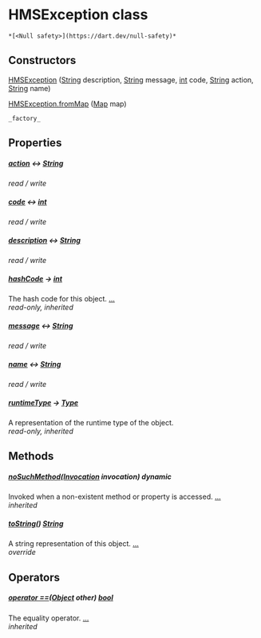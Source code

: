 # HMSException class

    *[<Null safety>](https://dart.dev/null-safety)*

## Constructors

[HMSException](../hmssdk_flutter/HMSException/HMSException) ([String](https://api.flutter.dev/flutter/dart-core/String-class.html) description, [String](https://api.flutter.dev/flutter/dart-core/String-class.html) message, [int](https://api.flutter.dev/flutter/dart-core/int-class.html) code, [String](https://api.flutter.dev/flutter/dart-core/String-class.html) action, [String](https://api.flutter.dev/flutter/dart-core/String-class.html) name)

[HMSException.fromMap](../hmssdk_flutter/HMSException/HMSException.fromMap) ([Map](https://api.flutter.dev/flutter/dart-core/Map-class.html) map)

    _factory_

## Properties

##### [action](../hmssdk_flutter/HMSException/action) &#8596; [String](https://api.flutter.dev/flutter/dart-core/String-class.html)

_read / write_

##### [code](../hmssdk_flutter/HMSException/code) &#8596; [int](https://api.flutter.dev/flutter/dart-core/int-class.html)

_read / write_

##### [description](../hmssdk_flutter/HMSException/description) &#8596; [String](https://api.flutter.dev/flutter/dart-core/String-class.html)

_read / write_

##### [hashCode](https://api.flutter.dev/flutter/dart-core/Object/hashCode.html) &#8594; [int](https://api.flutter.dev/flutter/dart-core/int-class.html)

The hash code for this object. [...](https://api.flutter.dev/flutter/dart-core/Object/hashCode.html)  
_read-only, inherited_

##### [message](../hmssdk_flutter/HMSException/message) &#8596; [String](https://api.flutter.dev/flutter/dart-core/String-class.html)

_read / write_

##### [name](../hmssdk_flutter/HMSException/name) &#8596; [String](https://api.flutter.dev/flutter/dart-core/String-class.html)

_read / write_

##### [runtimeType](https://api.flutter.dev/flutter/dart-core/Object/runtimeType.html) &#8594; [Type](https://api.flutter.dev/flutter/dart-core/Type-class.html)

A representation of the runtime type of the object.  
_read-only, inherited_

## Methods

##### [noSuchMethod](https://api.flutter.dev/flutter/dart-core/Object/noSuchMethod.html)([Invocation](https://api.flutter.dev/flutter/dart-core/Invocation-class.html) invocation) dynamic

Invoked when a non-existent method or property is accessed. [...](https://api.flutter.dev/flutter/dart-core/Object/noSuchMethod.html)  
_inherited_

##### [toString](../hmssdk_flutter/HMSException/toString)() [String](https://api.flutter.dev/flutter/dart-core/String-class.html)

A string representation of this object. [...](../hmssdk_flutter/HMSException/toString)  
_override_

## Operators

##### [operator ==](https://api.flutter.dev/flutter/dart-core/Object/operator_equals.html)([Object](https://api.flutter.dev/flutter/dart-core/Object-class.html) other) [bool](https://api.flutter.dev/flutter/dart-core/bool-class.html)

The equality operator. [...](https://api.flutter.dev/flutter/dart-core/Object/operator_equals.html)  
_inherited_
